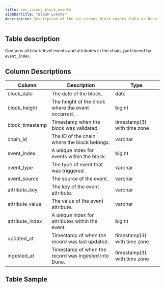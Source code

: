 ```yaml
---
title: sei.cosmos_block_events
sidebarTitle: "Block Events"
description: Description of the sei.cosmos_block_events table on Dune
---
```


## Table description

Contains all block-level events and attributes in the chain, partitioned by `event_index`.

## Column Descriptions

| Column           | Description                                                   | Type                              |
| ---------------- | ------------------------------------------------------------- | --------------------------------- |
| block_date       | The date of the block.                                         | date                              |
| block_height     | The height of the block where the event occurred.              | bigint                            |
| block_timestamp  | Timestamp when the block was validated.                        | timestamp(3) with time zone       |
| chain_id         | The ID of the chain where the block belongs.                   | varchar                           |
| event_index      | A unique index for events within the block.                    | bigint                            |
| event_type       | The type of event that was triggered.                          | varchar                           |
| event_source     | The source of the event.                                       | varchar                           |
| attribute_key    | The key of the event attribute.                                | varchar                           |
| attribute_value  | The value of the event attribute.                              | varchar                           |
| attribute_index  | A unique index for attributes within the event.                | bigint                            |
| updated_at       | Timestamp of when the record was last updated.                 | timestamp(3) with time zone       |
| ingested_at      | Timestamp of when the record was ingested into Dune.           | timestamp(3) with time zone       |


## Table Sample


<TableSample tableSchema="sei" tableName="cosmos_block_events" />